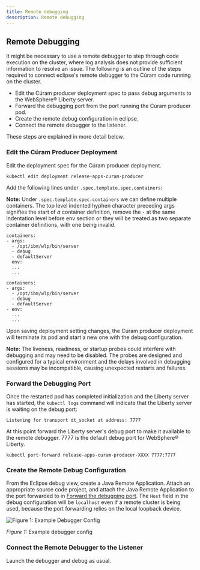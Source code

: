```yaml
---
title: Remote debugging
description: Remote debugging
---
```


## Remote Debugging

It might be necessary to use a remote debugger to step through code execution on the cluster, where log analysis does not provide sufficient information to resolve an issue.
The following is an outline of the steps required to connect eclipse's remote debugger to the Cúram code running on the cluster.

* Edit the Cúram producer deployment spec to pass debug arguments to the WebSphere® Liberty server.
* Forward the debugging port from the port running the Cúram producer pod.
* Create the remote debug configuration in eclipse.
* Connect the remote debugger to the listener.

These steps are explained in more detail below.

### Edit the Cúram Producer Deployment

Edit the deployment spec for the Cúram producer deployment.

```kubectl edit deployment release-apps-curam-producer```

Add the following lines under `.spec.template.spec.containers`:

<InlineNotification>

**Note:** Under `.spec.template.spec.containers` we can define multiple containers. The top level indented hyphen character preceding args
signifies the start of *a* container definition, remove the `-` at the same indentation level before env section or they will be treated
as two separate container definitions, with one being invalid.

</InlineNotification>

<Tabs>

<Tab label="Correct Example">
<Row>
<Column>

```
containers:
- args:
  - /opt/ibm/wlp/bin/server
  - debug
  - defaultServer
  env:
  ...
  ...
```

</Column>
</Row>
</Tab>

<Tab label="Incorrect Example">
<Row>
<Column>

```
containers:
- args:
  - /opt/ibm/wlp/bin/server
  - debug
  - defaultServer
- env:
  ...
  ...
```

</Column>
</Row>
</Tab>

</Tabs>

Upon saving deployment setting changes, the Cúram producer deployment will terminate its pod and start a new one with the debug configuration.

<InlineNotification kind="info">

**Note:** The liveness, readiness, or startup probes could interfere with debugging and may need to be disabled.
The probes are designed and configured for a typical environment and the delays involved in debugging sessions may be incompatible, causing unexpected restarts and failures.

</InlineNotification>

### Forward the Debugging Port

Once the restarted pod has completed initialization and the Liberty server has started, the `kubectl logs` command will indicate that the Liberty server is waiting on the debug port:

```
Listening for transport dt_socket at address: 7777
```

At this point forward the Liberty server's debug port to make it available to the remote debugger. 7777 is the default debug port for WebSphere® Liberty.

```kubectl port-forward release-apps-curam-producer-XXXX 7777:7777```

### Create the Remote Debug Configuration

From the Eclipse debug view, create a Java Remote Application. Attach an appropriate source code project, and attach the Java Remote Application to the port forwarded to in [Forward the debugging port](#forward-the-debugging-port).
The `Host` field in the debug configuration will be `localhost` even if a remote cluster is being used, because the port forwarding
relies on the local loopback device.

![Figure 1: Example Debugger Config](../../images/remote_debugger.png)
<Caption>

*Figure 1:* Example debugger config

</Caption>

### Connect the Remote Debugger to the Listener

Launch the debugger and debug as usual.

